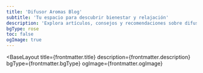 ```yaml
---
title: 'Difusor Aromas Blog'
subtitle: 'Tu espacio para descubrir bienestar y relajación'
description: 'Explora artículos, consejos y recomendaciones sobre difusores de aromas y fragancias para el bienestar.'
bgType: rose
toc: false
ogImage: true
---
```



<BaseLayout
  title={frontmatter.title}
  description={frontmatter.description}
  bgType={frontmatter.bgType}
  ogImage={frontmatter.ogImage}
>
  <StandardLayout title={frontmatter.title} subtitle={frontmatter.subtitle}>
    <RenderPost
      slot="article"
      pageToc={frontmatter.toc}
      collectionType="home"
      slug="index"
    />
  </StandardLayout>
</BaseLayout>
